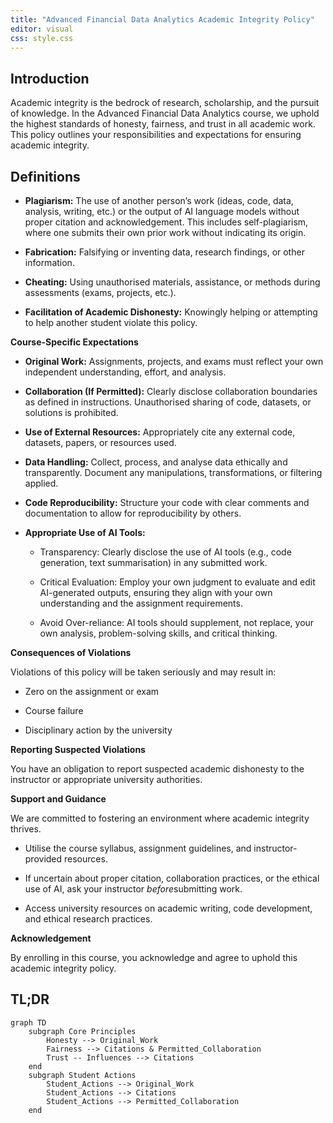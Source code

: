 ```yaml
---
title: "Advanced Financial Data Analytics Academic Integrity Policy"
editor: visual
css: style.css
---
```


## Introduction

Academic integrity is the bedrock of research, scholarship, and the pursuit of knowledge. In the Advanced Financial Data Analytics course, we uphold the highest standards of honesty, fairness, and trust in all academic work. This policy outlines your responsibilities and expectations for ensuring academic integrity.

## Definitions

-   **Plagiarism:** The use of another person's work (ideas, code, data, analysis, writing, etc.) or the output of AI language models without proper citation and acknowledgement. This includes self-plagiarism, where one submits their own prior work without indicating its origin.

-   **Fabrication:** Falsifying or inventing data, research findings, or other information.

-   **Cheating:** Using unauthorised materials, assistance, or methods during assessments (exams, projects, etc.).

-   **Facilitation of Academic Dishonesty:** Knowingly helping or attempting to help another student violate this policy.

**Course-Specific Expectations**

-   **Original Work:** Assignments, projects, and exams must reflect your own independent understanding, effort, and analysis.

-   **Collaboration (If Permitted):** Clearly disclose collaboration boundaries as defined in instructions. Unauthorised sharing of code, datasets, or solutions is prohibited.

-   **Use of External Resources:** Appropriately cite any external code, datasets, papers, or resources used.

-   **Data Handling:** Collect, process, and analyse data ethically and transparently. Document any manipulations, transformations, or filtering applied.

-   **Code Reproducibility:** Structure your code with clear comments and documentation to allow for reproducibility by others.

-   **Appropriate Use of AI Tools:**

    -   Transparency: Clearly disclose the use of AI tools (e.g., code generation, text summarisation) in any submitted work.

    -   Critical Evaluation: Employ your own judgment to evaluate and edit AI-generated outputs, ensuring they align with your own understanding and the assignment requirements.

    -   Avoid Over-reliance: AI tools should supplement, not replace, your own analysis, problem-solving skills, and critical thinking.

**Consequences of Violations**

Violations of this policy will be taken seriously and may result in:

-   Zero on the assignment or exam

-   Course failure

-   Disciplinary action by the university

**Reporting Suspected Violations**

You have an obligation to report suspected academic dishonesty to the instructor or appropriate university authorities.

**Support and Guidance**

We are committed to fostering an environment where academic integrity thrives.

-   Utilise the course syllabus, assignment guidelines, and instructor-provided resources.

-   If uncertain about proper citation, collaboration practices, or the ethical use of AI, ask your instructor *before*submitting work.

-   Access university resources on academic writing, code development, and ethical research practices.

**Acknowledgement**

By enrolling in this course, you acknowledge and agree to uphold this academic integrity policy.

## TL;DR


```mermaid
graph TD
    subgraph Core Principles
        Honesty --> Original_Work
        Fairness --> Citations & Permitted_Collaboration
        Trust -- Influences --> Citations
    end
    subgraph Student Actions
        Student_Actions --> Original_Work 
        Student_Actions --> Citations
        Student_Actions --> Permitted_Collaboration
    end
```
